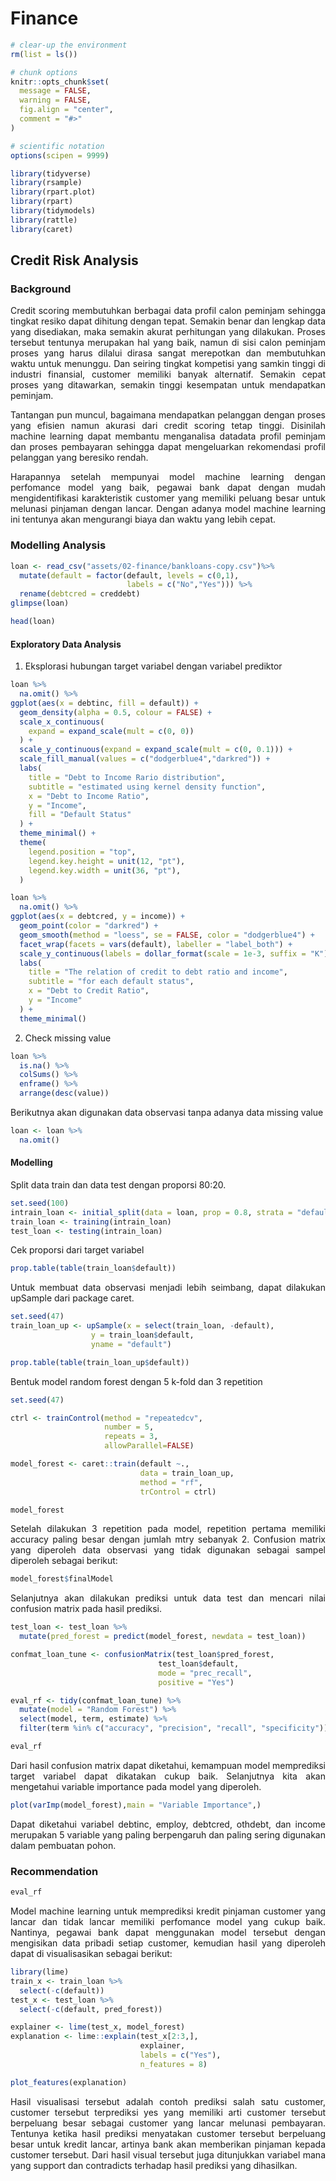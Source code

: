 # Finance

```r
# clear-up the environment
rm(list = ls())

# chunk options
knitr::opts_chunk$set(
  message = FALSE,
  warning = FALSE,
  fig.align = "center",
  comment = "#>"
)

# scientific notation
options(scipen = 9999)

```

<style>
body {
text-align: justify}
</style>

```r
library(tidyverse)
library(rsample)
library(rpart.plot)
library(rpart)
library(tidymodels)
library(rattle)
library(caret)
```
## Credit Risk Analysis 

### Background

Credit scoring membutuhkan berbagai data profil calon peminjam sehingga tingkat resiko dapat dihitung dengan tepat. Semakin benar dan lengkap data yang disediakan, maka semakin akurat perhitungan yang dilakukan. Proses tersebut tentunya merupakan hal yang baik, namun di sisi calon peminjam proses yang harus dilalui dirasa sangat merepotkan dan membutuhkan waktu untuk menunggu. Dan seiring tingkat kompetisi yang samkin tinggi di industri finansial, customer memiliki
banyak alternatif. Semakin cepat proses yang ditawarkan, semakin tinggi kesempatan untuk mendapatkan peminjam.

Tantangan pun muncul, bagaimana mendapatkan pelanggan dengan proses yang efisien namun akurasi dari credit scoring tetap tinggi. Disinilah machine learning dapat membantu menganalisa datadata profil peminjam dan proses pembayaran sehingga dapat mengeluarkan rekomendasi profil pelanggan yang beresiko rendah.

Harapannya setelah mempunyai model machine learning dengan perfomance model yang baik, pegawai bank dapat dengan mudah mengidentifikasi karakteristik customer yang memiliki peluang besar untuk melunasi pinjaman dengan lancar. Dengan adanya model machine learning ini tentunya akan mengurangi biaya dan waktu yang lebih cepat.

### Modelling Analysis

```r
loan <- read_csv("assets/02-finance/bankloans-copy.csv")%>% 
  mutate(default = factor(default, levels = c(0,1),
                          labels = c("No","Yes"))) %>% 
  rename(debtcred = creddebt)
glimpse(loan)
```

```r
head(loan)
```


#### Exploratory Data Analysis

1. Eksplorasi hubungan target variabel dengan variabel prediktor

```r
loan %>% 
  na.omit() %>% 
ggplot(aes(x = debtinc, fill = default)) +
  geom_density(alpha = 0.5, colour = FALSE) +
  scale_x_continuous(
    expand = expand_scale(mult = c(0, 0))
  ) +
  scale_y_continuous(expand = expand_scale(mult = c(0, 0.1))) +
  scale_fill_manual(values = c("dodgerblue4","darkred")) +
  labs(
    title = "Debt to Income Rario distribution",
    subtitle = "estimated using kernel density function",
    x = "Debt to Income Ratio",
    y = "Income",
    fill = "Default Status"
  ) +
  theme_minimal() +
  theme(
    legend.position = "top",
    legend.key.height = unit(12, "pt"),
    legend.key.width = unit(36, "pt"),
  )
```

```r
loan %>% 
  na.omit() %>% 
ggplot(aes(x = debtcred, y = income)) +
  geom_point(color = "darkred") +
  geom_smooth(method = "loess", se = FALSE, color = "dodgerblue4") +
  facet_wrap(facets = vars(default), labeller = "label_both") +
  scale_y_continuous(labels = dollar_format(scale = 1e-3, suffix = "K")) +
  labs(
    title = "The relation of credit to debt ratio and income",
    subtitle = "for each default status",
    x = "Debt to Credit Ratio",
    y = "Income"
  ) +
  theme_minimal()
```

2. Check missing value

```r
loan %>% 
  is.na() %>% 
  colSums() %>% 
  enframe() %>% 
  arrange(desc(value))

```
Berikutnya akan digunakan data observasi tanpa adanya data missing value

```r
loan <- loan %>% 
  na.omit()
```

#### Modelling

Split data train dan data test dengan proporsi 80:20.
```r
set.seed(100)
intrain_loan <- initial_split(data = loan, prop = 0.8, strata = "default")
train_loan <- training(intrain_loan)
test_loan <- testing(intrain_loan)
```

Cek proporsi dari target variabel
```r
prop.table(table(train_loan$default))
```

Untuk membuat data observasi menjadi lebih seimbang, dapat dilakukan upSample dari package caret.
```r
set.seed(47)
train_loan_up <- upSample(x = select(train_loan, -default),
                  y = train_loan$default, 
                  yname = "default")

prop.table(table(train_loan_up$default))
```

Bentuk model random forest dengan 5 k-fold dan 3 repetition
```r
set.seed(47)

ctrl <- trainControl(method = "repeatedcv",
                     number = 5, 
                     repeats = 3,
                     allowParallel=FALSE)

model_forest <- caret::train(default ~.,
                             data = train_loan_up, 
                             method = "rf", 
                             trControl = ctrl)
```

```r
model_forest
```

Setelah dilakukan 3 repetition pada model, repetition pertama memiliki accuracy paling besar dengan jumlah mtry sebanyak 2. Confusion matrix yang diperoleh data observasi yang tidak digunakan sebagai sampel diperoleh sebagai berikut:

```r
model_forest$finalModel
```

Selanjutnya akan dilakukan prediksi untuk data test dan mencari nilai confusion matrix pada hasil prediksi.
```r
test_loan <- test_loan %>% 
  mutate(pred_forest = predict(model_forest, newdata = test_loan))
```

```r
confmat_loan_tune <- confusionMatrix(test_loan$pred_forest, 
                                 test_loan$default,
                                 mode = "prec_recall",
                                 positive = "Yes")

eval_rf <- tidy(confmat_loan_tune) %>% 
  mutate(model = "Random Forest") %>% 
  select(model, term, estimate) %>% 
  filter(term %in% c("accuracy", "precision", "recall", "specificity"))

eval_rf
```
Dari hasil confusion matrix dapat diketahui, kemampuan model memprediksi target variabel dapat dikatakan cukup baik. Selanjutnya kita akan mengetahui variable importance pada model yang diperoleh.

```r
plot(varImp(model_forest),main = "Variable Importance",)
```

Dapat diketahui variabel debtinc, employ, debtcred, othdebt, dan income merupakan 5 variable yang paling berpengaruh dan paling sering digunakan dalam pembuatan pohon.

### Recommendation

```r
eval_rf
```
Model machine learning untuk memprediksi kredit pinjaman customer yang lancar dan tidak lancar memiliki perfomance model yang cukup baik. Nantinya, pegawai bank dapat menggunakan model tersebut dengan mengisikan data pribadi setiap customer, kemudian hasil yang diperoleh dapat di visualisasikan sebagai berikut:

```r

library(lime)
train_x <- train_loan %>% 
  select(-c(default))
test_x <- test_loan %>% 
  select(-c(default, pred_forest))

explainer <- lime(test_x, model_forest)
explanation <- lime::explain(test_x[2:3,],
                             explainer, 
                             labels = c("Yes"),
                             n_features = 8)

plot_features(explanation)
```

Hasil visualisasi tersebut adalah contoh prediksi salah satu customer, customer tersebut terprediksi yes yang memiliki arti customer tersebut berpeluang besar sebagai customer yang lancar melunasi pembayaran. Tentunya ketika hasil prediksi menyatakan customer tersebut berpeluang besar untuk kredit lancar, artinya bank akan memberikan pinjaman kepada customer tersebut. Dari hasil visual tersebut juga ditunjukkan variabel mana yang support dan contradicts terhadap hasil prediksi yang dihasilkan.

